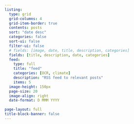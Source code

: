 ```yaml
---
listing:
  type: grid
  grid-columns: 4
  grid-item-border: true
  contents: posts
  sort: "date desc"
  categories: false
  sort-ui: false
  filter-ui: false
  # fields: [image, date, title, description, categories]
  fields: [title, description, date, categories]
  feed:
    type: full
    title: "feed"
    categories: [OCR, climate]
    description: "RSS feed to relevant posts"
    items: 5
  image-height: 150px
  page-size: 20
  image-align: right
  date-format: D MMM YYYY
  
page-layout: full
title-block-banner: false
---
```

